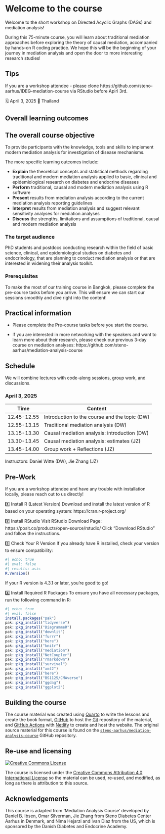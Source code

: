 # Welcome to the course {.unnumbered}

<!-- Daniel 10 min -->


Welcome to the short workshop on Directed Acyclic Graphs (DAGs) and mediation analysis!

During this 75-minute course, you will learn about traditional mediation approaches before exploring the theory of causal mediation, accompanied by hands-on R coding practice. We hope this will be the beginning of your journey in mediation analysis and open the door to more interesting research studies!

::: callout-note
## Tips
If you are a workshop attendee - please clone https://github.com/steno-aarhus/IDEG-mediation-course
via RStudio before Apirl 3rd.
:::

🗓 April 3, 2025
🏨 Thailand






## Overall learning outcomes

::: callout-note
## The overall course objective

To provide participants with the knowledge, tools and skills to
implement modern mediation analysis for investigation of disease
mechanisms.
:::

The more specific learning outcomes include:

-   **Explain** the theoretical concepts and statistical methods
    regarding traditional and modern mediation analysis applied to
    basic, clinical and epidemiological research on diabetes and
    endocrine diseases
-   **Perform** traditional, causal and modern mediation analysis using
    R software
-   **Present** results from mediation analysis according to the current
    mediation analysis reporting guidelines
-   **Interpret** results from mediation analysis and suggest relevant
    sensitivity analyses for mediation analyses
-   **Discuss** the strengths, limitations and assumptions of
    traditional, causal and modern mediation analysis

### The target audience

PhD students and postdocs conducting research within the field of basic
science, clinical, and epidemiological studies on diabetes and
endocrinology, that are planning to conduct mediation analysis or that
are interested in widening their analysis toolkit.

### Prerequisites


To make the most of our training course in Bangkok, please complete the pre-course tasks before you arrive. This will ensure we can start our sessions smoothly and dive right into the content!

::: callout-note
## Practical information

-   Please complete the Pre-course tasks before you start the course.

-   If you are interested in more networking with the speakers and want
    to learn more about their research, please check our previous 3-day course on mediation   analyses: https://github.com/steno-aarhus/mediation-analysis-course

:::



## Schedule

We will combine lectures with code-along sessions, group
work, and discussions.

::: panel-tabset
### April 3, 2025

| Time        | Content                                            |
|-------------|--------------------------------------------------- |               
| 12.45-12.55 | Introduction to the course and the topic (DW)      |                                
| 12.55-13.15 | Traditional mediation analysis (DW)                | 
| 13.15-13.30 | Causal mediation analysis: introduction (DW)       |
| 13.30-13.45 | Causal mediation analysis: estimates (JZ)          |                             
| 13.45-14.00 | Group work + Reflections (JZ)                      |                               
Instructors: Daniel Witte (DW), Jie Zhang (JZ)
:::


## Pre-Work
If you are a workshop attendee and have any trouble with installation locally, please reach out to us directly!


1️⃣ Install R (Latest Version)
Download and install the latest version of R based on your operating system:
https://cran.r-project.org/

2️⃣ Install RStudio
Visit RStudio Download Page: https://posit.co/products/open-source/rstudio/
Click "Download RStudio" and follow the instructions.

3️⃣ Check Your R Version
If you already have R installed, check your version to ensure compatibility:
```r
#| echo: true
#| eval: false
#| results: asis
R.Version()
```
If your R version is 4.3.1 or later, you're good to go!

4️⃣ Install Required R Packages
To ensure you have all necessary packages, run the following command in R:

```r
#| echo: true
#| eval: false
install.packages("pak")
pak::pkg_install("tidyverse")
pak::pkg_install("DiagrammeR")
pak::pkg_install("downlit")
pak::pkg_install("furrr")
pak::pkg_install("here")
pak::pkg_install("knitr")
pak::pkg_install("mediation")
pak::pkg_install("NetCoupler")
pak::pkg_install("rmarkdown")
pak::pkg_install("survival")
pak::pkg_install("xml2")
pak::pkg_install("here")
pak::pkg_install("BS1125/CMAverse")
pak::pkg_install("ggdag")
pak::pkg_install("ggplot2")
```



## Building the course

The course material was created using [Quarto](https://quarto.org/) to
write the lessons and create the book format,
[GitHub](https://github.com/) to host the [Git](https://git-scm.com/)
repository of the material, and [GitHub
Actions](https://github.com/features/actions) with
[Netlify](https://www.netlify.com/) to create and host the website. The
original source material for this course is found on the
[`steno-aarhus/mediation-analysis-course`](https://github.com/steno-aarhus/IDEG-mediation-course)
GitHub repository.

## Re-use and licensing {#licensing}

<a rel="license" href="http://creativecommons.org/licenses/by/4.0/"><img src="https://i.creativecommons.org/l/by/4.0/80x15.png" alt="Creative Commons License" style="border-width:0"/></a>

The course is licensed under the [Creative Commons Attribution 4.0
International License](https://creativecommons.org/licenses/by/4.0/) so
the material can be used, re-used, and modified, as long as there is
attribution to this source.

## Acknowledgements
This course is adapted from 'Mediation Analysis Course' developed by Daniel B. Ibsen, Omar Silverman, Jie Zhang from Steno Diabetes Center Aarhus in Denmark, and Nima Hejarzi and Ivan Diaz from the US, which is sponsored by the Danish Diabetes and Endocrine Academy.
